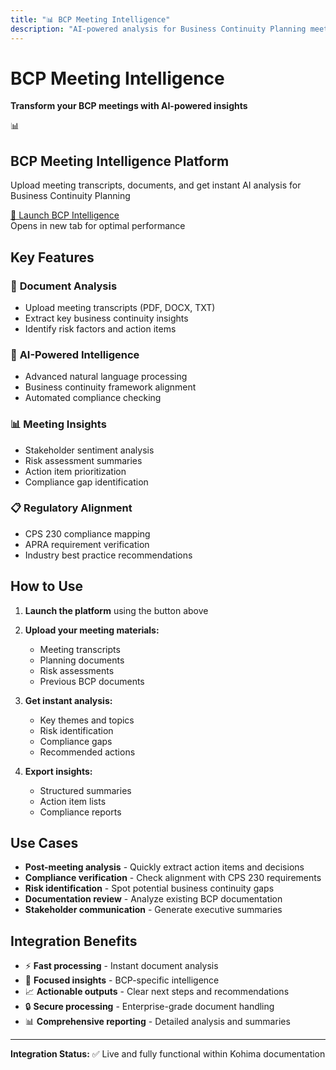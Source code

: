 ```yaml
---
title: "📊 BCP Meeting Intelligence"
description: "AI-powered analysis for Business Continuity Planning meetings and documentation"
---
```


# BCP Meeting Intelligence

**Transform your BCP meetings with AI-powered insights**

<div style={{
  background: 'linear-gradient(135deg, #2563eb 0%, #1d4ed8 100%)',
  color: 'white',
  padding: '40px',
  borderRadius: '12px',
  textAlign: 'center',
  margin: '20px 0',
  boxShadow: '0 8px 24px rgba(37, 99, 235, 0.3)'
}}>
  <div style={{fontSize: '48px', marginBottom: '16px'}}>📊</div>
  <h2 style={{margin: '0 0 16px 0', fontSize: '24px'}}>BCP Meeting Intelligence Platform</h2>
  <p style={{margin: '0 0 24px 0', opacity: 0.9, fontSize: '16px'}}>
    Upload meeting transcripts, documents, and get instant AI analysis for Business Continuity Planning
  </p>
  <a 
    href="https://huggingface.co/spaces/amrendra-fs/BCP-meeting-intelligence" 
    target="_blank"
    style={{
      background: 'rgba(255,255,255,0.15)',
      border: '2px solid rgba(255,255,255,0.3)',
      color: 'white',
      padding: '16px 32px',
      borderRadius: '8px',
      textDecoration: 'none',
      fontWeight: '600',
      fontSize: '18px',
      display: 'inline-block',
      transition: 'all 0.2s ease'
    }}
  >
    🚀 Launch BCP Intelligence
  </a>
  <div style={{marginTop: '16px', fontSize: '14px', opacity: 0.8'}}>
    Opens in new tab for optimal performance
  </div>
</div>

## Key Features

### 📄 **Document Analysis**
- Upload meeting transcripts (PDF, DOCX, TXT)
- Extract key business continuity insights
- Identify risk factors and action items

### 🤖 **AI-Powered Intelligence**
- Advanced natural language processing
- Business continuity framework alignment
- Automated compliance checking

### 📊 **Meeting Insights**
- Stakeholder sentiment analysis
- Risk assessment summaries
- Action item prioritization
- Compliance gap identification

### 📋 **Regulatory Alignment**
- CPS 230 compliance mapping
- APRA requirement verification
- Industry best practice recommendations

## How to Use

1. **Launch the platform** using the button above
2. **Upload your meeting materials:**
   - Meeting transcripts
   - Planning documents
   - Risk assessments
   - Previous BCP documents

3. **Get instant analysis:**
   - Key themes and topics
   - Risk identification
   - Compliance gaps
   - Recommended actions

4. **Export insights:**
   - Structured summaries
   - Action item lists
   - Compliance reports

## Use Cases

- **Post-meeting analysis** - Quickly extract action items and decisions
- **Compliance verification** - Check alignment with CPS 230 requirements
- **Risk identification** - Spot potential business continuity gaps
- **Documentation review** - Analyze existing BCP documentation
- **Stakeholder communication** - Generate executive summaries

## Integration Benefits

- ⚡ **Fast processing** - Instant document analysis
- 🎯 **Focused insights** - BCP-specific intelligence
- 📈 **Actionable outputs** - Clear next steps and recommendations
- 🔒 **Secure processing** - Enterprise-grade document handling
- 📊 **Comprehensive reporting** - Detailed analysis and summaries

---

**Integration Status:** ✅ Live and fully functional within Kohima documentation